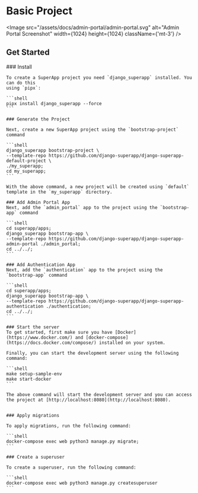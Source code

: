 
# Basic Project
<Image src="/assets/docs/admin-portal/admin-portal.svg" alt="Admin Portal Screenshot" width={1024} height={1024} className={'mt-3'} />


## Get Started

<Steps>
    ### Install

    To create a SuperApp project you need `django_superapp` installed. You can do this
    using `pipx`:

    ```shell
    pipx install django_superapp --force
    ```

    ### Generate the Project

    Next, create a new SuperApp project using the `bootstrap-project` command

    ```shell
    django_superapp bootstrap-project \
    --template-repo https://github.com/django-superapp/django-superapp-default-project \
    ./my_superapp;
    cd my_superapp;
    ```

    With the above command, a new project will be created using `default` template in the `my_superapp` directory.

    ### Add Admin Portal App
    Next, add the `admin_portal` app to the project using the `bootstrap-app` command

    ```shell
    cd superapp/apps;
    django_superapp bootstrap-app \
    --template-repo https://github.com/django-superapp/django-superapp-admin-portal ./admin_portal;
    cd ../../;
    ```

    ### Add Authentication App
    Next, add the `authentication` app to the project using the `bootstrap-app` command

    ```shell
    cd superapp/apps;
    django_superapp bootstrap-app \
    --template-repo https://github.com/django-superapp/django-superapp-authentication ./authentication;
    cd ../../;
    ```

    ### Start the server
    To get started, first make sure you have [Docker](https://www.docker.com/) and [docker-compose](https://docs.docker.com/compose/) installed on your system.

    Finally, you can start the development server using the following command:

    ```shell
    make setup-sample-env
    make start-docker
    ```

    The above command will start the development server and you can access the project at [http://localhost:8080](http://localhost:8080).


    ### Apply migrations

    To apply migrations, run the following command:

    ```shell
    docker-compose exec web python3 manage.py migrate;
    ```

    ### Create a superuser

    To create a superuser, run the following command:

    ```shell
    docker-compose exec web python3 manage.py createsuperuser
    ```
</Steps>


